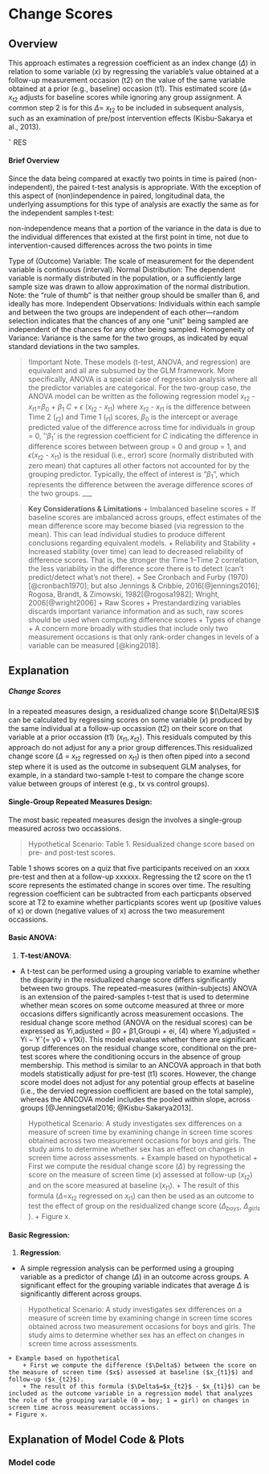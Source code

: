 # Change Scores {.unnumbered}

## Overview
This approach estimates a regression coefficient as an index change ($\Delta$\RES) in relation to some variable ($x$) by regressing the variable's value obtained at a follow-up measurement occasion (t2) on the value of the same variable obtained at a prior (e.g., baseline) occasion (t1). This estimated score ($\Delta$\RES = $x_{t2}$ adjusts for baseline scores while ignoring any group assignment. A common step 2 is for this $\Delta$\RES = $x_{t2}$ to be included in subsequent analysis, such as an examination of pre/post intervention effects (Kisbu-Sakarya et al., 2013).

ˆ RES

#### Brief Overview
Since the data being compared at exactly two points in time is paired (non-independent), the paired t-test analysis is appropriate. With the exception of this aspect of (non)independence in paired, longitudinal data, the underlying assumptions for this type of analysis are exactly the same as for the independent samples t-test:

non-independence means that a portion of the variance in the data is due to the individual differences that existed at the first point in time, not due to intervention-caused differences across the two points in time

Type of (Outcome) Variable: The scale of measurement for the dependent variable is continuous (interval).
Normal Distribution: The dependent variable is normally distributed in the population, or a sufficiently large sample size was drawn to allow approximation of the normal distribution. Note: the “rule of thumb” is that neither group should be smaller than 6, and ideally has more.
Independent Observations: Individuals within each sample and between the two groups are independent of each other—random selection indicates that the chances of any one “unit” being sampled are independent of the chances for any other being sampled.
Homogeneity of Variance: Variance is the same for the two groups, as indicated by equal standard deviations in the two samples.

> !Important Note.
>These models (t-test, ANOVA, and regression) are equivalent and all are subsumed by the GLM framework. More specifically, ANOVA is a special case of regression analysis where all the predictor variables are categorical. For the two-group case, the ANOVA model can be written as the following regression model $x_{t2}$ - $x_{t1}$=$β_0$ + $β_1$ *C* + $\epsilon$ ($x_{t2}$ - $x_{t1}$) where $x_{t2}$ - $x_{t1}$ is the difference between Time 2 ($_{t2}$) and Time 1 ($_{t1}$) scores, $β_0$  is the intercept or average predicted value of the difference across time for individuals in group = 0, ''$β_1$' is the regression coefficient for *C* indicating the difference in difference scores between between group = 0 and group = 1, and $\epsilon$($x_{t2}$ - $x_{t1}$) is the residual (i.e., error) score (normally distributed with zero mean) that captures all other factors not accounted for by the grouping predictor. Typically, the effect of interest is "$β_1$", which represents the difference between the average difference scores of the two groups. 
___

>**Key Considerations & Limitations**
>+ Imbalanced baseline scores
>	+ If baseline scores are imbalanced across groups, effect estimates of the mean difference score may become biased (via regression to the mean). This can lead individual studies to produce different conclusions regarding equivalent models.
>+ Reliability and Stability
>	+ Increased stability (over time) can lead to decreased reliability of difference scores. That is, the stronger the Time 1–Time 2 correlation, the less variability in the difference score there is to detect (can't predict/detect what's not there).
		+ See Cronbach and Furby (1970)[@cronbach1970]; but also Jennings & Cribbie, 2016[@jennings2016]; Rogosa, Brandt, & Zimowski, 1982[@rogosa1982]; Wright, 2006[@wright2006]
	+ Raw Scores
		+ Prestandardizing variables discards important variance information and as such, raw scores should be used when computing difference scores 
	+ Types of change
	+ A concern more broadly with studies that include only two measurement occasions is that only rank-order changes in levels of a variable can be measured [@king2018]. 

## Explanation
##### Change Scores
In a repeated measures design, a residualized change score $(\Delta\RES)$ can be calculated by regressing scores on some variable ($x$) produced by the same individual at a follow-up occassion (t2) on their score on that variable at a prior occassion (t1) $(x_{t1}, x_{t2})$. This residuals computed by this approach do not adjust for any a prior group differences.This residualized change score ($\Delta$ = $x_{t2}$ regressed on $x_{t1}$) is then often piped into a second step where it is used as the outcome in subsequent GLM analyses, for example, in a standard two-sample t-test to compare the change score value between groups of interest (e.g., tx vs control groups).

#### **Single-Group Repeated Measures Design:**
The most basic repeated measures design the involves a single-group measured across two occassions. 

> Hypothetical Scenario:
Table 1. Residualized change score based on pre- and post-test scores.

Table 1 shows scores on a quiz that five participants received on an xxxx pre-test and then at a follow-up xxxxxx. Regressing the t2 score on the t1 score represents the estimated change in scores over time. The resulting regression coefficient can be subtracted from each particpants observed score at T2 to examine whether particpiants scores went up (positive values of x) or down (negative values of x) across the two measurement occassions. 

#### **Basic ANOVA:**
1) **T-test**/**ANOVA**:
+ A t-test can be performed using a grouping variable to examine whether the disparity in the residualized change score differs significantly between two groups. The repeated-measures (within-subjects) ANOVA is an extension of the paired-samples t-test that is used to determine whether mean scores on some outcome measured at three or more occasions differs significantly across measurement occasions. The residual change score method (ANOVA on the residual scores) can be expressed as Yi,adjusted = β0 + β1,Groupi + ei, (4) where Yi,adjusted = Yi − Yˆ(= γ0 + γ1Xi). This model evaluates whether there are significant gorup differences on the residual change score, conditional on the pre-test scores where the conditioning occurs in the absence of group membership. This method is similar to an ANCOVA approach in that both models statistically adjust for pre-test (t1) scores. However, the change score model does not adjust for any potential group effects at baseline
(i.e., the dervied regression coefficient are based on the total sample), whereas the ANCOVA model includes the pooled within slope, across groups [@Jenningsetal2016; @Kisbu-Sakarya2013]. 

> Hypothetical Scenario:
> 	A study investigates sex differences on a measure of screen time by examining change in screen time scores obtained across two measurement occasions for boys and girls. The study aims to determine whether sex has an effect on changes in screen time across assessments.
+ Example based on hypothetical 
		+ First we compute the residual change score ($\Delta$) by regressing the score on the measure of screen time ($x$) assessed at follow-up ($x_{t2}$) and on the score measured at baseline ($x_{t1}$). 
		+ The result of this formula ($\Delta$=$x_{t2}$ regressed on $x_{t1}$) can then be used as an outcome to test the effect of group on the residualized change score ($\Delta_{boys}$,  $\Delta_{girls}$ ). 
		+ Figure x.

#### **Basic Regression:**
1) **Regression**:

+  A simple regression analysis can be performed using a grouping variable as a predictor of change ($\Delta$) in an outcome across groups. A significant effect for the grouping variable indicates that average $\Delta$ is significantly different across groups.

> Hypothetical Scenario:
> 	A study investigates sex differences on a measure of screen time by examining change in screen time scores obtained across two measurement occasions for boys and girls. The study aims to determine whether sex has an effect on changes in screen time across assessments.

	+ Example based on hypothetical
		+ First we compute the difference ($\Delta$) between the score on the measure of screen time ($x$) assessed at baseline ($x_{t1}$) and follow-up ($x_{t2}$). 
		+ The result of this formula ($\Delta$=$x_{t2}$ - $x_{t1}$) can be included as the outcome variable in a regression model that analyzes the role of the grouping variable (0 = boy; 1 = girl) on changes in screen time across measurement occassions.
	+ Figure x.

## Explanation of Model Code & Plots
### Model code

